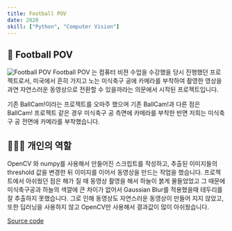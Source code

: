 ```yaml
---
title: Football POV
date: 2020
skill: ["Python", "Computer Vision"]
---
```


## 🎉 Football POV

![Football POV](/img/football.png)
Football POV 는 컴퓨터 비젼 수업을 수강했을 당시 진행했던 프로젝트로서, 미국에서 흔히 가지고 노는 미식축구 공에 카메라를 부착하여 촬영한 영상을 과연 자연스러운 동영상으로 전환할 수 있을까라는 의문에서 시작된 프로젝트입니다.

기존 BallCam!이라는 프로젝트를 오마주 했으며 기존 BallCam!과 다른 점은 BallCam! 프로젝트 같은 경우 미식축구 공 측면에 카메라를 부착한 반면 저희는 미식축구 공 전면에 카메라를 부착했습니다.

## 👨🏻‍💻 개인의 역할

OpenCV 와 numpy를 사용해서 만들어진 스크립트를 작성하고, 추출된 이미지들의 threshold 값을 변경한 뒤 이미지를 이어서 동영상을 만드는 작업을 했습니다.
프로젝트에서 아쉬웠던 점은 해가 질 때 동영상 촬영을 해서 하늘이 붉게 물들었었고 그 때문에 미식축구공과 하늘의 색깔에 큰 차이가 없어서 Gaussian Blur를 적용했을때 테두리를 잘 추출하지 못했습니다. 그로 인해 동영상도 자연스러운 동영상이 만들어 지지 않았고, 또한 딥러닝을 사용하지 않고 OpenCV만 사용해서 결과값이 많이 아쉬웠습니다.

[Source code](https://github.com/donghakang/Football_POV)
